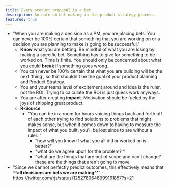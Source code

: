```yaml
---
title: Every product proposal is a bet.
description: An note on bet making in the product strategy process.
featured: true
---
```


- "When you are making a decision as a PM, you are placing bets. You can never be 100% certain that something that you are working on or a decision you are planning to make is going to be successful."
  - **Know** what you are betting. Be mindful of what you are losing by making a specific bet. Something has to give for something to be worked on. Time is finite. You should only be concerned about what you could **break** if something goes wrong.
  - You can never be 100% certain that what you are building will be the next 'thing', so that shouldn't be the goal of your product planning and Product Strategy.
  - You and your teams level of excitement around and idea is the ruler, not the ROI. Trying to calculate the ROI is just guess work anyways.
  - You are after creating **impact**. Motivation should be fueled by the joys of shipping great product.
  - **R-Source**
    - "You can be in a room for hours voicing things back and forth off of each other trying to find solutions to problems that might makes sense, but when it comes down to having to measure the impact of what you built, you'll be lost since to are without a ruler. "
      - "how will you know if what you all did or worked on is better?"
      - "what do we agree upon for the problem? "
      - "what are the things that are out of scope and can't change? these are the things that aren't going to move
- "Since we cannot perfectly predict outcomes, this effectively means that ^^**all decisions are bets we are making**^^" - https://twitter.com/rjs/status/1252780648999161857?s=21
